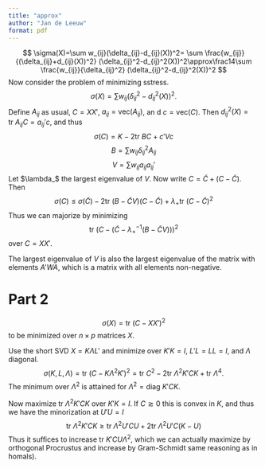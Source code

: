 ```yaml
---
title: "approx"
author: "Jan de Leeuw"
format: pdf
---
```


$$
\sigma(X)=\sum w_{ij}(\delta_{ij}-d_{ij}(X))^2=
\sum \frac{w_{ij}}{(\delta_{ij}+d_{ij}(X))^2}
(\delta_{ij}^2-d_{ij}^2(X))^2\approx\frac14\sum \frac{w_{ij}}{\delta_{ij}^2}
(\delta_{ij}^2-d_{ij}^2(X))^2
$$
Now consider the problem of minimizing sstress. 
$$
\sigma(X)=\sum w_{ij}(\delta_{ij}^2-d_{ij}^2(X))^2.
$$
Define $A_{ij}$ as usual, $C=XX'$, $a_{ij}=\text{vec}(A_{ij})$, an d $c=\text{vec}(C)$. Then $d_{ij}^2(X)=\text{tr}\ A_{ij}C=a_{ij}'c$, and thus
$$
\sigma(C)=K-2\text{tr}\ BC+c'Vc
$$
$$
B=\sum w_{ij}\delta_{ij}^2A_{ij}
$$
$$
V=\sum w_{ij}a_{ij}a_{ij}'
$$
Let $\lambda_$ the largest eigenvalue of $V$. Now write $C=\tilde C+(C-\tilde C)$.
Then
$$
\sigma(C)\leq\sigma(\tilde C)-2\text{tr}\ (B-\tilde CV)(C-\tilde C)+\lambda_+\text{tr}\ (C-\tilde C)^2
$$
Thus we can majorize by minimizing
$$
\text{tr}\ (C-(\tilde C-\lambda_+^{-1}(B-\tilde CV)))^2
$$
over $C=XX'$.

The largest eigenvalue of $V$ is also the largest eigenvalue of
the matrix with elements $A'WA$, which is a matrix
with all elements non-negative.


# Part 2

$$
\sigma(X)=\text{tr}\ (C-XX')^2
$$
to be minimized over $n\times p$ matrices $X$.

Use the short SVD $X=K\Lambda L'$ and minimize over $K'K=I$, 
$L'L=LL=I$, and $\Lambda$ diagonal.
$$
\sigma(K,L,\Lambda)=\text{tr}\ (C-K\Lambda^2 K')^2=\text{tr}\ C^2-2\text{tr}\ \Lambda^2K'CK+\text{tr}\ \Lambda^4.
$$
The minimum over $\Lambda^2$ is attained for $\Lambda^2=\text{diag}\ K'CK$.

Now maximize $\text{tr}\ \Lambda^2K'CK$ over $K'K=I$. If $C\gtrsim 0$ this
is convex in $K$, and thus we have the minorization at $U'U=I$
$$
\text{tr}\ \Lambda^2K'CK\geq\text{tr}\ \Lambda^2U'CU+2\text{tr}\ \Lambda^2U'C(K-U)
$$
Thus it suffices to increase $\text{tr}\ K'CU\Lambda^2$, which we can
actually maximize by orthogonal Procrustus and increase by Gram-Schmidt
same reasoning as in homals).
